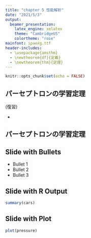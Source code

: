 ```yaml
---
title: "chapter 5 性能解析"
date: "2021/5/3"
output: 
  beamer_presentation:
    latex_engine: xelatex
    theme: "CambridgeUS"
    colortheme: "rose"
mainfont: ipaexg.ttf
header-includes:
  - \usepackage{amsthm}
  - \newtheorem{df}{定義}
  - \newtheorem{thm}{定理}
---
```


```r
knitr::opts_chunk$set(echo = FALSE)
```

## パーセプトロンの学習定理

(復習)

- 

## パーセプトロンの学習定理

\begin{df}
  すべての学習データ$\{{\bf x}^{(t)}, y^{(t)}\}_{t=1,…,N}$について、
  $y^{(t)}{\bf u}^{T}{\bf x}^{(t)}\ge \gamma$を満たす長さ$1$のベクトル$\bf   u$が存在するとき、
  学習データはマージン$\gamma$で線形分離可能であるという。
\end{df}

## Slide with Bullets

- Bullet 1
- Bullet 2
- Bullet 3

## Slide with R Output

```r
summary(cars)
```

## Slide with Plot

```r
plot(pressure)
```

